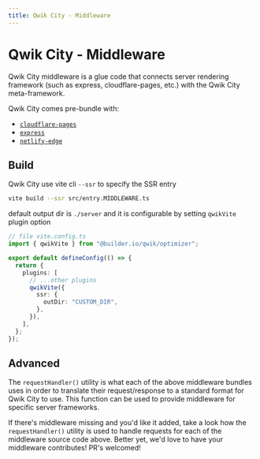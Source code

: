 ```yaml
---
title: Qwik City - Middleware
---
```


# Qwik City - Middleware

Qwik City middleware is a glue code that connects server rendering framework (such as express, cloudflare-pages, etc.) with the Qwik City meta-framework.

Qwik City comes pre-bundle with:

- [`cloudflare-pages`](../cloudflare-pages/index.mdx)
- [`express`](../express/index.mdx)
- [`netlify-edge`](../netlify-edge/index.mdx)

## Build

Qwik City use vite cli `--ssr` to specify the SSR entry

```bash
vite build --ssr src/entry.MIDDLEWARE.ts
```

default output dir is `./server` and it is configurable by setting `qwikVite` plugin option

```typescript
// file vite.config.ts
import { qwikVite } from "@builder.io/qwik/optimizer";

export default defineConfig(() => {
  return {
    plugins: [
      // ...other plugins
      qwikVite({
        ssr: {
          outDir: "CUSTOM_DIR",
        },
      }),
    ],
  };
});
```

## Advanced

The `requestHandler()` utility is what each of the above middleware bundles uses in order to translate their request/response to a standard format for Qwik City to use. This function can be used to provide middleware for specific server frameworks.

If there's middleware missing and you'd like it added, take a look how the `requestHandler()` utility is used to handle requests for each of the middleware source code above. Better yet, we'd love to have your middleware contributes! PR's welcomed!